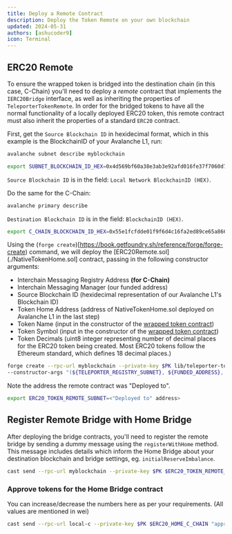 ```yaml
---
title: Deploy a Remote Contract
description: Deploy the Token Remote on your own blockchain
updated: 2024-05-31
authors: [ashucoder9]
icon: Terminal
---
```


## ERC20 Remote

To ensure the wrapped token is bridged into the destination chain (in this case, C-Chain) you'll need to deploy a _remote_ contract that implements the `IERC20Bridge` interface, as well as inheriting the properties of `TeleporterTokenRemote`. In order for the bridged tokens to have all the normal functionality of a locally deployed ERC20 token, this remote contract must also inherit the properties of a standard `ERC20` contract.

First, get the `Source Blockchain ID` in hexidecimal format, which in this example is the BlockchainID of your Avalanche L1, run:

```bash
avalanche subnet describe myblockchain
```

```bash
export SUBNET_BLOCKCHAIN_ID_HEX=0x4d569bf60a38e3ab3e92afd016fe37f7060d7d63c44e3378f42775bf82a7642d
```

`Source Blockchain ID` is in the field: `Local Network BlockchainID (HEX)`.

Do the same for the C-Chain:

```zsh
avalanche primary describe
```

`Destination Blockchain ID` is in the field: `BlockchainID (HEX)`.

```bash
export C_CHAIN_BLOCKCHAIN_ID_HEX=0x55e1fcfdde01f9f6d4c16fa2ed89ce65a8669120a86f321eef121891cab61241
```

Using the (`forge create`)[https://book.getfoundry.sh/reference/forge/forge-create) command, we will deploy the [ERC20Remote.sol](./NativeTokenHome.sol] contract, passing in the following constructor arguments:

- Interchain Messaging Registry Address **(for C-Chain)**
- Interchain Messaging Manager (our funded address)
- Source Blockchain ID (hexidecimal representation of our Avalanche L1's Blockchain ID)
- Token Home Address (address of NativeTokenHome.sol deployed on Avalanche L1 in the last step)
- Token Name (input in the constructor of the [wrapped token contract](./ExampleWNATV.sol))
- Token Symbol (input in the constructor of the [wrapped token contract](./ExampleWNATV.sol))
- Token Decimals (uint8 integer representing number of decimal places for the ERC20 token being created. Most ERC20 tokens follow the Ethereum standard, which defines 18 decimal places.)

```bash
forge create --rpc-url myblockchain --private-key $PK lib/teleporter-token-bridge/contracts/src/TokenRemote/ERC20TokenRemote.sol:ERC20TokenRemote \
--constructor-args "(${TELEPORTER_REGISTRY_SUBNET}, ${FUNDED_ADDRESS}, ${C_CHAIN_BLOCKCHAIN_ID_HEX}, ${ERC20_HOME_BRIDGE_C_CHAIN})" "TOK" "TOK" 18
```

Note the address the remote contract was "Deployed to".

```bash
export ERC20_TOKEN_REMOTE_SUBNET=<"Deployed to" address>
```

## Register Remote Bridge with Home Bridge

After deploying the bridge contracts, you'll need to register the remote bridge by sending a dummy message using the `registerWithHome` method. This message includes details which inform the Home Bridge about your destination blockchain and bridge settings, eg. `initialReserveImbalance`.

```bash
cast send --rpc-url myblockchain --private-key $PK $ERC20_TOKEN_REMOTE_SUBNET "registerWithHome((address, uint256))" "(0x0000000000000000000000000000000000000000, 0)"
```

### Approve tokens for the Home Bridge contract

You can increase/decrease the numbers here as per your requirements. (All values are mentioned in wei)

```bash
cast send --rpc-url local-c --private-key $PK $ERC20_HOME_C_CHAIN "approve(address, uint256)" $ERC20_HOME_BRIDGE_C_CHAIN 2000000000000000000000
```
